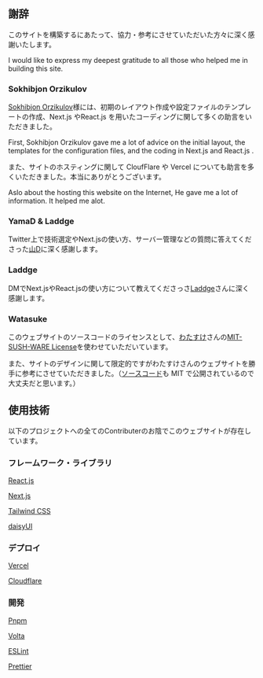 
<Layout>

<div className="leading-10">

## 謝辞

このサイトを構築するにあたって、協力・参考にさせていただいた方々に深く感謝いたします。

I would like to express my deepest gratitude to all those who helped me in building this site.

### Sokhibjon Orzikulov

[Sokhibjon Orzikulov](https://t.me/s/orzklvb)様には、初期のレイアウト作成や設定ファイルのテンプレートの作成、Next.js やReact.js を用いたコーディングに関して多くの助言をいただきました。

First, Sokhibjon Orzikulov gave me a lot of advice on the initial layout, the templates for the configuration files, and the coding in Next.js and React.js .

また、サイトのホスティングに関して CloufFlare や Vercel についても助言を多くいただきました。本当にありがとうございます。

Aslo about the hosting this website on the Internet, He gave me a lot of information. It helped me alot.

### YamaD & Laddge

Twitter上で技術選定やNext.jsの使い方、サーバー管理などの質問に答えてくださった[山D](https://twitter.com/_yamader)に深く感謝します。

### Laddge

DMでNext.jsやReact.jsの使い方について教えてくださっさ[Laddge](https://twitter.com/laddge_)さんに深く感謝します。

### Watasuke

このウェブサイトのソースコードのライセンスとして、[わたすけ](https://twitter.com/Watasuke102)さんの[MIT-SUSH-WARE License](https://github.com/watasuke102/mit-sushi-ware)を使わせていただいています。

また、サイトのデザインに関して限定的ですがわたすけさんのウェブサイトを勝手に参考にさせていただきました。（[ソースコード](https://github.com/watasuke102/watasuke.net)も MIT で公開されているので大丈夫だと思います。）

## 使用技術

以下のプロジェクトへの全てのContributerのお陰でこのウェブサイトが存在しています。

### フレームワーク・ライブラリ

[React.js](https://react.dev/)

[Next.js](https://nextjs.org/)

[Tailwind CSS](https://tailwindcss.com/)

[daisyUI](https://daisyui.com/)

### デプロイ

[Vercel](https://vercel.com/)

[Cloudflare](https://www.cloudflare.com/)

### 開発

[Pnpm](https://pnpm.io/)

[Volta](https://volta.sh/)

[ESLint](https://eslint.org/)

[Prettier](https://prettier.io/)

</div>
</Layout>
